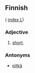 ==Finnish==
( [[Wiktionary:Finnish_index_l|index L]])

===Adjective===

# [[short]].

===Antonyms===

* [[pitkä]]